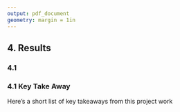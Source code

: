 ```yaml
---
output: pdf_document
geometry: margin = 1in
---
```


## 4. Results



### 4.1 

### 4.1 Key Take Away 

Here's a short list of key takeaways from this project work


